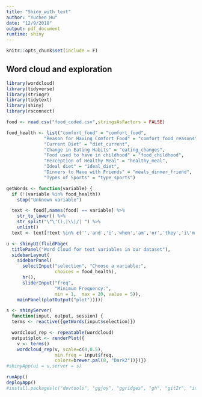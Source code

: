 ```yaml
---
title: "Shiny_with_text"
author: "Yuchen Hu"
date: "12/9/2018"
output: pdf_document
runtime: shiny
---
```


```r
knitr::opts_chunk$set(include = F)
```

## Word cloud and exploration

```r
library(wordcloud)
library(tidyverse)   
library(stringr)      
library(tidytext)
library(shiny)
library(rsconnect)

food <- read.csv("food_coded.csv",stringsAsFactors = FALSE) 

food_health <- list("comfort_food" = "comfort_food",
              "Reason for Having Comfort Food" = "comfort_food_reasons",
              "Current Diet" = "diet_current",
              "Change in Eating Habits" = "eating_changes",
              "Food used to have in childhood" = "food_childhood",
              "Perception of Healthy Meal" = "healthy_meal",
              "Ideal diet" = "ideal_diet",
              "Dinners to Have with Friends" = "meals_dinner_friend",
              "Types of Sports" = "type_sports")

getWords <- function(variable) {
  if (!(variable %in% food_health))
    stop("Unknown variable")

  text <- food[,names(food) == variable] %>% 
    str_to_lower() %>% 
    str_split("\"\'(),|\\|/| ") %>%
    unlist()
  text <- text[!text %in% c('','and','i','when','am','or','they','i\'m','my','usually','are','a','/')]}

u <- shinyUI(fluidPage(
  titlePanel("Word Cloud for text variables in our dataset"),
  sidebarLayout(
    sidebarPanel(
      selectInput("selection", "Choose a variable:",
                  choices = food_health),
      hr(),
      sliderInput("freq",
                  "Minimum Frequency:",
                  min = 1,  max = 20, value = 5)),
    mainPanel(plotOutput("plot")))))

s <- shinyServer(
  function(input, output, session) {
  terms <- reactive({getWords(input$selection)})

  wordcloud_rep <- repeatable(wordcloud)
  output$plot <- renderPlot({
    v <- terms()
    wordcloud_rep(v, scale=c(4,0.5),
                  min.freq = input$freq, 
                  colors=brewer.pal(8, "Dark2"))})})
#shinyApp(ui = u,server = s)

runApp()
deployApp()
#install.packages(c("devtools", "ggjoy", "ggridges", "gh", "git2r", "ini", "memoise", "mnormt", "pkgbuild", "pkgload", "prettyunits", "psych", "rcmdcheck", "remotes", "sessioninfo","xopen","desc"))
```
